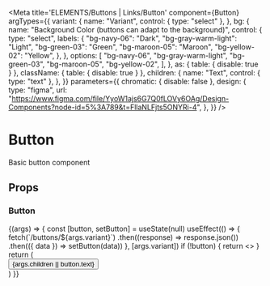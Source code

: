 
<Meta
  title='ELEMENTS/Buttons | Links/Button'
  component={Button}
  argTypes={{
    variant: {
      name: "Variant",
      control: { type: "select" },
    },
    bg: {
      name: "Background Color (buttons can adapt to the background)",
      control: {
        type: "select",
        labels: {
          "bg-navy-06": "Dark",
          "bg-gray-warm-light": "Light",
          "bg-green-03": "Green",
          "bg-maroon-05": "Maroon",
          "bg-yellow-02": "Yellow",
        },
      },
      options: [
        "bg-navy-06",
        "bg-gray-warm-light",
        "bg-green-03",
        "bg-maroon-05",
        "bg-yellow-02",
      ],
    },
    as: { table: { disable: true } },
    className: { table: { disable: true } },
    children: {
      name: "Text",
      control: { type: "text" },
    },
  }}
  parameters={{
    chromatic: { disable: false },
    design: {
      type: "figma",
      url: "https://www.figma.com/file/YyoW1ajs6G7Q0fLOVy6OAg/Design-Components?node-id=5%3A789&t=FllaNLFjts5ONYRi-4",
    },
  }}
/>

# Button

Basic button component

## Props

<Props of={Button} />

### Button

<Preview>
  <Story
    name='Button'
    args={{
      variant: "primary",
      bg: "bg-gray-warm-light",
    }}
  >
    {(args) => {
      const [button, setButton] = useState(null)
      useEffect(() => {
        fetch(`/buttons/${args.variant}`)
          .then((response) => response.json())
          .then(({ data }) => setButton(data))
      }, [args.variant])
      if (!button) {
        return <></>
      }
      return (
        <div className={`btn-bg ${args.bg} p-2.5`}>
          <Button
            variant={button.variant}
            className={args.className}
            as={args.as || "a"}
            href={args.to}
          >
            {args.children || button.text}
          </Button>
        </div>
      )
    }}
  </Story>
</Preview>
